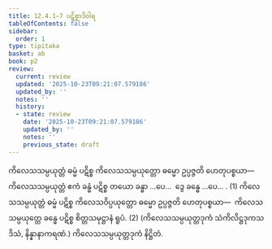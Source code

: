 ```yaml
---
title: 12.4.1–7 ပဋိစ္စာဒိဝါရ
tableOfContents: false
sidebar:
  order: 1
type: tipitaka
basket: ab
book: p2
review:
  current: review
  updated: '2025-10-23T09:21:07.579186'
  updated_by: ''
  notes: ''
  history:
  - state: review
    date: '2025-10-23T09:21:07.579186'
    updated_by: ''
    notes: ''
    previous_state: draft
---
```



<ReviewStatus review={frontmatter.review} showDetails={true} />

<HypothesisAnnotation frontmatter={frontmatter} />

<DynamicBreadcrumb />

<Division number="73" book="p2" e="ch" v="38" p="395">

<Paragraph number="4000" book="p2">
ကိလေသသမ္ပယုတ္တံ ဓမ္မံ ပဋိစ္စ ကိလေသသမ္ပယုတ္တော ဓမ္မော ဥပ္ပဇ္ဇတိ ဟေတုပစ္စယာ—  ကိလေသသမ္ပယုတ္တံ ဧကံ ခန္ဓံ ပဋိစ္စ တယော ခန္ဓာ …ပေ…  ဒွေ ခန္ဓေ …ပေ… . (1)
</Paragraph>

<Paragraph number="4001" book="p2">
ကိလေသသမ္ပယုတ္တံ ဓမ္မံ ပဋိစ္စ ကိလေသဝိပ္ပယုတ္တော ဓမ္မော ဥပ္ပဇ္ဇတိ ဟေတုပစ္စယာ—  ကိလေသသမ္ပယုတ္တေ ခန္ဓေ ပဋိစ္စ စိတ္တသမုဋ္ဌာနံ ရူပံ. (2)
</Paragraph>

<Paragraph number="4002" book="p2">
(ကိလေသသမ္ပယုတ္တဒုကံ သံကိလိဋ္ဌဒုကသဒိသံ, နိန္နာနာကရဏံ.)

</Paragraph>
</Division>

<Paragraph number="4003" type="center" book="p2">
ကိလေသသမ္ပယုတ္တဒုကံ နိဋ္ဌိတံ.
</Paragraph>